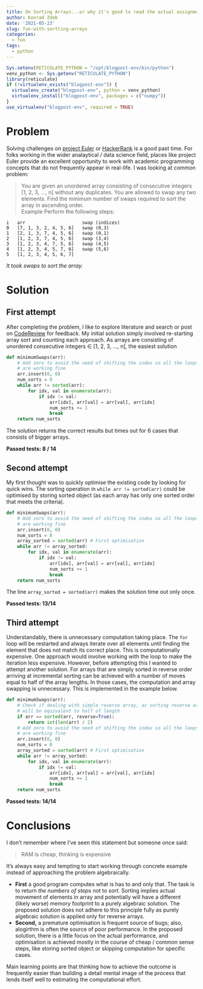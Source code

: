 ```yaml
---
title: On Sorting Arrays...or why it's good to read the actual assignment
author: Konrad Zdeb
date: '2021-05-23'
slug: fun-with-sortting-arrays
categories:
  - fun
tags:
  - python
---
```


```r
Sys.setenv(RETICULATE_PYTHON = "/opt/blogpost-env/bin/python")
venv_python <- Sys.getenv("RETICULATE_PYTHON")
library(reticulate)
if (!virtualenv_exists("blogpost-env")) {
  virtualenv_create("blogpost-env", python = venv_python)
  virtualenv_install("blogpost-env", packages = c("numpy"))
}
use_virtualenv("blogpost-env", required = TRUE)
```

# Problem 

Solving challenges on [project Euler](https://projecteuler.net)  or [HackerRank](https://www.hackerrank.com/) is a good past time. For folks working in the wider analaytical / data science field, places like project Euler provide an excellent opportunity to work with academic programming concepts that do not frequently appear in real-life. I was looking at common problem:

> You are given an unordered array consisting of consecutive integers  [1, 2, 3, ..., n] without any duplicates. You are allowed to swap any two elements. Find the minimum number of swaps required to sort the array in ascending order.  
Example
Perform the following steps:  
```
i   arr                     swap (indices)
0   [7, 1, 3, 2, 4, 5, 6]   swap (0,3)  
1   [2, 1, 3, 7, 4, 5, 6]   swap (0,1)  
2   [1, 2, 3, 7, 4, 5, 6]   swap (3,4)  
3   [1, 2, 3, 4, 7, 5, 6]   swap (4,5)  
4   [1, 2, 3, 4, 5, 7, 6]   swap (5,6)  
5   [1, 2, 3, 4, 5, 6, 7]  
```
*It took  swaps to sort the array.*

# Solution

## First attempt

After completing the problem, I like to explore literature and search or post on [CodeReview](https://codereview.stackexchange.com) for feedback. My initial solution simply involved re-starting array sort and counting each approach. As arrays are consisting of unordered consecutive integers ∈ [1, 2, 3, ..., n], the easiest solution 

```python
def minimumSwaps(arr):
    # Add zero to avoid the need of shifting the index so all the loops
    # are working fine
    arr.insert(0, 0)
    num_sorts = 0
    while arr != sorted(arr):
        for idx, val in enumerate(arr):
            if idx != val:
                arr[idx], arr[val] = arr[val], arr[idx]
                num_sorts += 1
                break
    return num_sorts
```

The solution returns the correct results but times out for 6 cases that consists of bigger arrays.

**Passed tests: 8 / 14**

## Second attempt 

My first thought was to quickly optimise the existing code by looking for quick wins. The sorting operation in `while arr != sorted(arr)` could be optimised by storing sorted object (as each array has only one sorted order that meets the criteria). 

```python
def minimumSwaps(arr):
    # Add zero to avoid the need of shifting the index so all the loops
    # are working fine
    arr.insert(0, 0)
    num_sorts = 0
    array_sorted = sorted(arr) # First optimisation
    while arr != array_sorted:
        for idx, val in enumerate(arr):
            if idx != val:
                arr[idx], arr[val] = arr[val], arr[idx]
                num_sorts += 1
                break
    return num_sorts
```

The line `array_sorted = sorted(arr)` makes the solution time out only once.

**Passed tests: 13/14**

## Third attempt

Understandably, there is unnecessary computation taking place. The `for` loop will be restarted and always iterate over all elements until finding the element that does not match its correct place. This is computationally expensive. One approach would involve working with the loop to make the iteration less expensive. However, before attempting this I wanted to attempt another solution. For arrays that are simply sorted in reverse order arriving at incremental sorting can be achieved with a number of moves equal to half of the array lengths. In those cases, the computation and array swapping is unnecessary. This is implemented in the example below. 

```python
def minimumSwaps(arr):
    # Check if dealing with simple reverse array, as sorting reverse array
    # will be equivalent to half of length
    if arr == sorted(arr, reverse=True):
        return int(len(arr) / 2)
    # Add zero to avoid the need of shifting the index so all the loops
    # are working fine
    arr.insert(0, 0)
    num_sorts = 0
    array_sorted = sorted(arr) # First optimisation
    while arr != array_sorted:
        for idx, val in enumerate(arr):
            if idx != val:
                arr[idx], arr[val] = arr[val], arr[idx]
                num_sorts += 1
                break
    return num_sorts
```
**Passed tests: 14/14**

# Conclusions
I don't remember where I've seen this statement but someone once said:

> RAM is cheap, thinking is expensive

It's always easy and tempting to start working through concrete example instead of approaching the problem algebraically.

* **First** a good program computes what is has to and only that. The task is to return *the numbers of steps* not to *sort.* Sorting implies actual movement of elements in array and potentially will have a different (likely worse) memory footprint to a purely algebraic solution. The proposed solution does not adhere to this principle fully as purely algebraic solution is applied only for reverse arrays.
* **Second,** a premature optimisation is frequent source of bugs; also, alogirthm is often the source of poor performance. In the proposed solution, there is a little focus on the actual performance, and optimisation is achieved mostly in the course of cheap / common sense steps, like storing sorted object or skipping computation for specific cases.

Main learning points are that thinking how to achieve the outcome is frequently easier than building a detail mental image of the process that lends itself well to estimating the computational effort.

